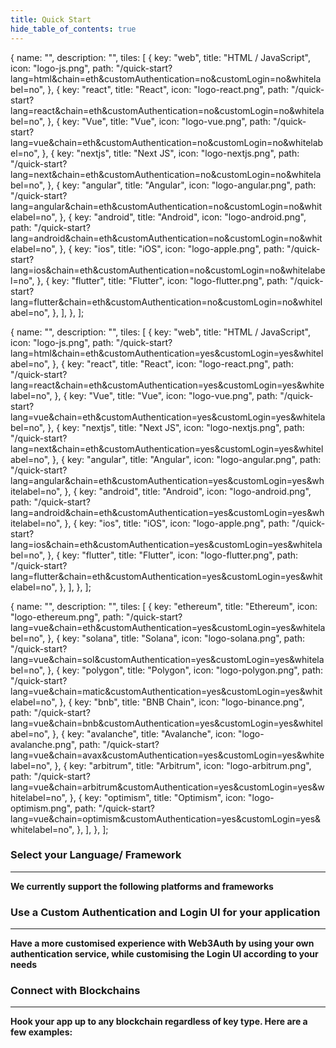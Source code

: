 ```yaml
---
title: Quick Start
hide_table_of_contents: true
---
```



  {
    name: "",
    description: "",
    tiles: [
      {
        key: "web",
        title: "HTML / JavaScript",
        icon: "logo-js.png",
        path: "/quick-start?lang=html&chain=eth&customAuthentication=no&customLogin=no&whitelabel=no",
      },
      {
        key: "react",
        title: "React",
        icon: "logo-react.png",
        path: "/quick-start?lang=react&chain=eth&customAuthentication=no&customLogin=no&whitelabel=no",
      },
      {
        key: "Vue",
        title: "Vue",
        icon: "logo-vue.png",
        path: "/quick-start?lang=vue&chain=eth&customAuthentication=no&customLogin=no&whitelabel=no",
      },
      {
        key: "nextjs",
        title: "Next JS",
        icon: "logo-nextjs.png",
        path: "/quick-start?lang=next&chain=eth&customAuthentication=no&customLogin=no&whitelabel=no",
      },
      {
        key: "angular",
        title: "Angular",
        icon: "logo-angular.png",
        path: "/quick-start?lang=angular&chain=eth&customAuthentication=no&customLogin=no&whitelabel=no",
      },
      {
        key: "android",
        title: "Android",
        icon: "logo-android.png",
        path: "/quick-start?lang=android&chain=eth&customAuthentication=no&customLogin=no&whitelabel=no",
      },
      {
        key: "ios",
        title: "iOS",
        icon: "logo-apple.png",
        path: "/quick-start?lang=ios&chain=eth&customAuthentication=no&customLogin=no&whitelabel=no",
      },
      {
        key: "flutter",
        title: "Flutter",
        icon: "logo-flutter.png",
        path: "/quick-start?lang=flutter&chain=eth&customAuthentication=no&customLogin=no&whitelabel=no",
      },
    ],
  },
];

  {
    name: "",
    description: "",
    tiles: [
      {
        key: "web",
        title: "HTML / JavaScript",
        icon: "logo-js.png",
        path: "/quick-start?lang=html&chain=eth&customAuthentication=yes&customLogin=yes&whitelabel=no",
      },
      {
        key: "react",
        title: "React",
        icon: "logo-react.png",
        path: "/quick-start?lang=react&chain=eth&customAuthentication=yes&customLogin=yes&whitelabel=no",
      },
      {
        key: "Vue",
        title: "Vue",
        icon: "logo-vue.png",
        path: "/quick-start?lang=vue&chain=eth&customAuthentication=yes&customLogin=yes&whitelabel=no",
      },
      {
        key: "nextjs",
        title: "Next JS",
        icon: "logo-nextjs.png",
        path: "/quick-start?lang=next&chain=eth&customAuthentication=yes&customLogin=yes&whitelabel=no",
      },
      {
        key: "angular",
        title: "Angular",
        icon: "logo-angular.png",
        path: "/quick-start?lang=angular&chain=eth&customAuthentication=yes&customLogin=yes&whitelabel=no",
      },
      {
        key: "android",
        title: "Android",
        icon: "logo-android.png",
        path: "/quick-start?lang=android&chain=eth&customAuthentication=yes&customLogin=yes&whitelabel=no",
      },
      {
        key: "ios",
        title: "iOS",
        icon: "logo-apple.png",
        path: "/quick-start?lang=ios&chain=eth&customAuthentication=yes&customLogin=yes&whitelabel=no",
      },
      {
        key: "flutter",
        title: "Flutter",
        icon: "logo-flutter.png",
        path: "/quick-start?lang=flutter&chain=eth&customAuthentication=yes&customLogin=yes&whitelabel=no",
      },
    ],
  },
];

  {
    name: "",
    description: "",
    tiles: [
      {
        key: "ethereum",
        title: "Ethereum",
        icon: "logo-ethereum.png",
        path: "/quick-start?lang=vue&chain=eth&customAuthentication=yes&customLogin=yes&whitelabel=no",
      },
      {
        key: "solana",
        title: "Solana",
        icon: "logo-solana.png",
        path: "/quick-start?lang=vue&chain=sol&customAuthentication=yes&customLogin=yes&whitelabel=no",
      },
      {
        key: "polygon",
        title: "Polygon",
        icon: "logo-polygon.png",
        path: "/quick-start?lang=vue&chain=matic&customAuthentication=yes&customLogin=yes&whitelabel=no",
      },
      {
        key: "bnb",
        title: "BNB Chain",
        icon: "logo-binance.png",
        path: "/quick-start?lang=vue&chain=bnb&customAuthentication=yes&customLogin=yes&whitelabel=no",
      },
      {
        key: "avalanche",
        title: "Avalanche",
        icon: "logo-avalanche.png",
        path: "/quick-start?lang=vue&chain=avax&customAuthentication=yes&customLogin=yes&whitelabel=no",
      },
      {
        key: "arbitrum",
        title: "Arbitrum",
        icon: "logo-arbitrum.png",
        path: "/quick-start?lang=vue&chain=arbitrum&customAuthentication=yes&customLogin=yes&whitelabel=no",
      },
      {
        key: "optimism",
        title: "Optimism",
        icon: "logo-optimism.png",
        path: "/quick-start?lang=vue&chain=optimism&customAuthentication=yes&customLogin=yes&whitelabel=no",
      },
    ],
  },
];

### Select your Language/ Framework

---

**We currently support the following platforms and frameworks**

<Tiles tileGroups={tileGroupsData1} />

### Use a Custom Authentication and Login UI for your application

---

**Have a more customised experience with Web3Auth by using your own authentication service, while customising the Login UI according to your needs**

<Tiles tileGroups={tileGroupsData2} />

### Connect with Blockchains

---

**Hook your app up to any blockchain regardless of key type. Here are a few examples:**

<Tiles tileGroups={tileGroupsData3} />
